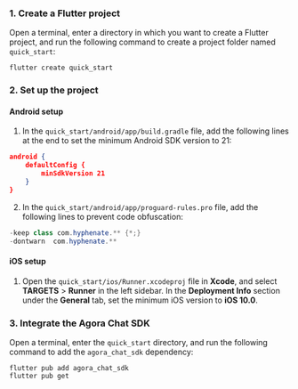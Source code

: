<PlatformWrapper platform="flutter">

### 1. Create a Flutter project

Open a terminal, enter a directory in which you want to create a Flutter project, and run the following command to create a project folder named `quick_start`:

```
flutter create quick_start
```

### 2. Set up the project

#### Android setup

1. In the `quick_start/android/app/build.gradle` file, add the following lines at the end to set the minimum Android SDK version to 21:

``` json
android {
    defaultConfig {
        minSdkVersion 21
    }
}
```

2. In the `quick_start/android/app/proguard-rules.pro` file, add the following lines to prevent code obfuscation:

```java
-keep class com.hyphenate.** {*;}
-dontwarn  com.hyphenate.**
```

#### iOS setup

1. Open the `quick_start/ios/Runner.xcodeproj` file in **Xcode**, and select **TARGETS** > **Runner** in the left sidebar. In the **Deployment Info** section under the **General** tab, set the minimum iOS version to **iOS 10.0**.

### 3. Integrate the Agora Chat SDK

Open a terminal, enter the `quick_start` directory, and run the following command to add the `agora_chat_sdk` dependency:

```
flutter pub add agora_chat_sdk
flutter pub get
```

</PlatformWrapper>